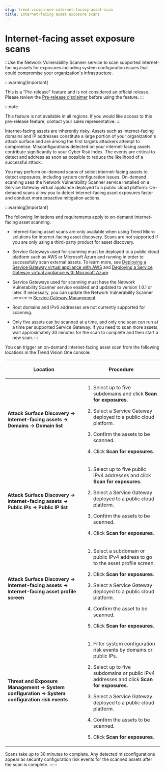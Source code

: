 ```yaml
---
slug: trend-vision-one-internet-facing-asset-scan
title: Internet-facing asset exposure scans
---
```

# Internet-facing asset exposure scans

::Use the Network Vulnerability Scanner service to scan supported internet-facing assets for exposures including system configuration issues that could compromise your organization's infrastructure.

:::warning[Important]

This is a "Pre-release" feature and is not considered an official release. Please review the [Pre-release disclaimer](pre-release-disclaimer.mdx) before using the feature.
:::

:::note

This feature is not available in all regions. If you would like access to this pre-release feature, contact your sales representative.
:::

Internet-facing assets are inherently risky. Assets such as internet-facing domains and IP addresses constitute a large portion of your organization's attack surface and are among the first targets attackers attempt to compromise. Misconfigurations detected on your internet-facing assets contribute significantly to your Cyber Risk Index. The events are critical to detect and address as soon as possible to reduce the likelihood of a successful attack.

You may perform on-demand scans of select internet-facing assets to detect exposures, including system configuration issues. On-demand scanning uses the Network Vulnerability Scanner service installed on a Service Gateway virtual appliance deployed to a public cloud platform. On-demand scans allow you to detect internet-facing asset exposures faster and conduct more proactive mitigation actions.

:::warning[Important]

The following limitations and requirements apply to on-demand internet-facing asset scanning:

- Internet-facing asset scans are only available when using Trend Micro solutions for internet-facing asset discovery. Scans are not supported if you are only using a third-party product for asset discovery.

- Service Gateways used for scanning must be deployed to a public cloud platform such as AWS or Microsoft Azure and running in order to successfully scan external assets. To learn more, see [Deploying a Service Gateway virtual appliance with AWS](deploy-service-gateway-aws.mdx) and [Deploying a Service Gateway virtual appliance with Microsoft Azure](service-gateway-azure.mdx).

- Service Gateways used for scanning must have the Network Vulnerability Scanner service enabled and updated to version 1.0.1 or later. If necessary, you can update the Network Vulnerability Scanner service in [Service Gateway Management](managing-services-service-gateway.mdx).

- Root domains and IPv6 addresses are not currently supported for scanning.

- Only five assets can be scanned at a time, and only one scan can run at a time per supported Service Gateway. If you need to scan more assets, wait approximately 30 minutes for the scan to complete and then start a new scan.
:::

You can trigger an on-demand internet-facing asset scan from the following locations in the Trend Vision One console.

<table>
<colgroup>
<col style="width: 50%" />
<col style="width: 50%" />
</colgroup>
<thead>
<tr>
<th><p>Location</p></th>
<th><p>Procedure</p></th>
</tr>
</thead>
<tbody>
<tr>
<td><p><strong>Attack Surface Discovery → Internet-facing assets → Domains → Domain list</strong></p></td>
<td><ol>
<li><p>Select up to five subdomains and click <strong>Scan for exposures</strong>.</p></li>
<li><p>Select a Service Gateway deployed to a public cloud platform.</p></li>
<li><p>Confirm the assets to be scanned.</p></li>
<li><p>Click <strong>Scan for exposures</strong>.</p></li>
</ol></td>
</tr>
<tr>
<td><p><strong>Attack Surface Discovery → Internet-facing assets → Public IPs → Public IP list</strong></p></td>
<td><ol>
<li><p>Select up to five public IPv4 addresses and click <strong>Scan for exposures</strong>.</p></li>
<li><p>Select a Service Gateway deployed to a public cloud platform.</p></li>
<li><p>Confirm the assets to be scanned.</p></li>
<li><p>Click <strong>Scan for exposures</strong>.</p></li>
</ol></td>
</tr>
<tr>
<td><p><strong>Attack Surface Discovery → Internet-facing assets → Internet-facing asset profile screen</strong></p></td>
<td><ol>
<li><p>Select a subdomain or public IPv4 address to go to the asset profile screen.</p></li>
<li><p>Click <strong>Scan for exposures</strong>.</p></li>
<li><p>Select a Service Gateway deployed to a public cloud platform.</p></li>
<li><p>Confirm the asset to be scanned.</p></li>
<li><p>Click <strong>Scan for exposures</strong>.</p></li>
</ol></td>
</tr>
<tr>
<td><p><strong>Threat and Exposure Management → System configuration → System configuration risk events</strong></p></td>
<td><ol>
<li><p>Filter system configuration risk events by domains or public IPs.</p></li>
<li><p>Select up to five subdomains or public IPv4 addresses and click <strong>Scan for exposures</strong>.</p></li>
<li><p>Select a Service Gateway deployed to a public cloud platform.</p></li>
<li><p>Confirm the assets to be scanned.</p></li>
<li><p>Click <strong>Scan for exposures</strong>.</p></li>
</ol></td>
</tr>
</tbody>
</table>

Scans take up to 30 minutes to complete. Any detected misconfigurations appear as security configuration risk events for the scanned assets after the scan is complete.
::::::
